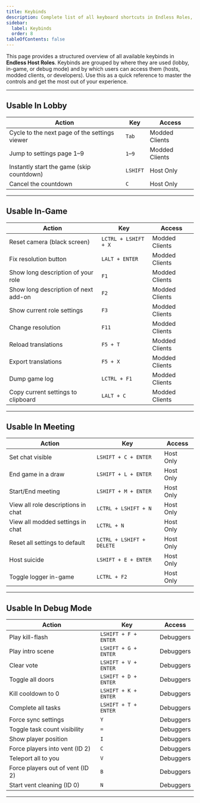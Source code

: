 ```yaml
---
title: Keybinds
description: Complete list of all keyboard shortcuts in Endless Roles, organized by who can use them and where they apply.
sidebar:
  label: Keybinds
  order: 8
tableOfContents: false
---
```



This page provides a structured overview of all available keybinds in **Endless Host Roles**. Keybinds are grouped by where they are used (lobby, in-game, or debug mode) and by which users can access them (hosts, modded clients, or developers). Use this as a quick reference to master the controls and get the most out of your experience.

---

## Usable In Lobby

<div class="responsive-card-table keybind-table-wrapper">
<div class="keybind-table-wrapper">

| Action                                                 | Key     | Access                                             |
|--------------------------------------------------------|---------|----------------------------------------------------|
| Cycle to the next page of the settings viewer          | `Tab`   | <span class="modded-clients">Modded Clients</span> |
| Jump to settings page 1–9                              | `1`–`9` | <span class="modded-clients">Modded Clients</span> |
| Instantly start the game (skip countdown)              | `LSHIFT`| <span class="host-only">Host Only</span>           |
| Cancel the countdown                                   | `C`     | <span class="host-only">Host Only</span>           |

</div>
</div>

---

## Usable In-Game

<div class="responsive-card-table keybind-table-wrapper">

| Action                                                 | Key                 | Access                                             |
|--------------------------------------------------------|---------------------|----------------------------------------------------|
| Reset camera (black screen)                            | `LCTRL + LSHIFT + X`| <span class="modded-clients">Modded Clients</span> |
| Fix resolution button                                  | `LALT + ENTER`      | <span class="modded-clients">Modded Clients</span> |
| Show long description of your role                     | `F1`                | <span class="modded-clients">Modded Clients</span> |
| Show long description of next add-on                   | `F2`                | <span class="modded-clients">Modded Clients</span> |
| Show current role settings                             | `F3`                | <span class="modded-clients">Modded Clients</span> |
| Change resolution                                      | `F11`               | <span class="modded-clients">Modded Clients</span> |
| Reload translations                                    | `F5 + T`            | <span class="modded-clients">Modded Clients</span> |
| Export translations                                    | `F5 + X`            | <span class="modded-clients">Modded Clients</span> |
| Dump game log                                          | `LCTRL + F1`        | <span class="modded-clients">Modded Clients</span> |
| Copy current settings to clipboard                     | `LALT + C`          | <span class="modded-clients">Modded Clients</span> |

</div>

---

## Usable In Meeting

<div class="responsive-card-table keybind-table-wrapper">

| Action                                                 | Key                       | Access                                   |
|--------------------------------------------------------|---------------------------|------------------------------------------|
| Set chat visible                                       | `LSHIFT + C + ENTER`      | <span class="host-only">Host Only</span> |
| End game in a draw                                     | `LSHIFT + L + ENTER`      | <span class="host-only">Host Only</span> |
| Start/End meeting                                      | `LSHIFT + M + ENTER`      | <span class="host-only">Host Only</span> |
| View all role descriptions in chat                     | `LCTRL + LSHIFT + N`      | <span class="host-only">Host Only</span> |
| View all modded settings in chat                       | `LCTRL + N`               | <span class="host-only">Host Only</span> |
| Reset all settings to default                          | `LCTRL + LSHIFT + DELETE` | <span class="host-only">Host Only</span> |
| Host suicide                                           | `LSHIFT + E + ENTER`      | <span class="host-only">Host Only</span> |
| Toggle logger in-game                                  | `LCTRL + F2`              | <span class="host-only">Host Only</span> |

</div>

---

## Usable In Debug Mode

<div class="responsive-card-table keybind-table-wrapper">

| Action                                                 | Key                     | Access                                   |
|--------------------------------------------------------|-------------------------|------------------------------------------|
| Play kill-flash                                        | `LSHIFT + F + ENTER`    | <span class="debuggers">Debuggers</span> |
| Play intro scene                                       | `LSHIFT + G + ENTER`    | <span class="debuggers">Debuggers</span> |
| Clear vote                                             | `LSHIFT + V + ENTER`    | <span class="debuggers">Debuggers</span> |
| Toggle all doors                                       | `LSHIFT + D + ENTER`    | <span class="debuggers">Debuggers</span> |
| Kill cooldown to 0                                     | `LSHIFT + K + ENTER`    | <span class="debuggers">Debuggers</span> |
| Complete all tasks                                     | `LSHIFT + T + ENTER`    | <span class="debuggers">Debuggers</span> |
| Force sync settings                                    | `Y`                     | <span class="debuggers">Debuggers</span> |
| Toggle task count visibility                           | `=`                     | <span class="debuggers">Debuggers</span> |
| Show player position                                   | `I`                     | <span class="debuggers">Debuggers</span> |
| Force players into vent (ID 2)                         | `C`                     | <span class="debuggers">Debuggers</span> |
| Teleport all to you                                    | `V`                     | <span class="debuggers">Debuggers</span> |
| Force players out of vent (ID 2)                       | `B`                     | <span class="debuggers">Debuggers</span> |
| Start vent cleaning (ID 0)                             | `N`                     | <span class="debuggers">Debuggers</span> |

</div>

---